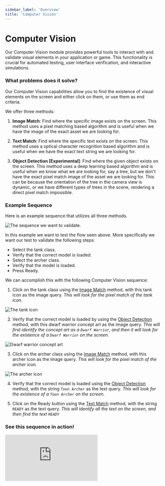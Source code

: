 ```yaml
---
sidebar_label: 'Overview'
title: 'Computer Vision'
---
```


# Computer Vision

Our Computer Vision module provides powerful tools to interact with and validate visual elements in your application or game. This functionality is crucial for automated testing, user interface verification, and interactive simulations.

### What problems does it solve?

Our Computer Vision capabilities allow you to find the existence of visual elements on the screen and either click on them, or use them as end criteria.

We offer three methods:

1. **Image Match**: Find where the specific image exists on the screen. This method uses a pixel matching based algorithm and is useful when we have the image of the exact asset we are looking for.

2. **Text Match**: Find where the specific text exists on the screen. This method uses a optical character recognition based algorithm and is useful when we have the exact text string we are looking for.

3. **Object Detection [Experimental]**:  Find where the given object exists on the screen. This method uses a deep learning based algorithm and is useful when we know what we are looking for, say a tree, but we don't have the exact pixel match image of the asset we are looking for. This can be because the orientation of the tree in the camera view is dynamic, or we have different types of trees in the scene, rendering a direct pixel match impossible.

### Example Sequence

Here is an example sequence that utilizes all three methods. 

![The sequence we want to validate.](img/desired_outcome.gif)

In this example we want to test the flow seen above. More specifically we want our test to validate the following steps:
- Select the tank class.
- Verify that the correct model is loaded.
- Select the archer class.
- Verify that the model is loaded.
- Press Ready.

We can accomplish this with the following Computer Vision sequence:
1. Click on the tank class using the [Image Match](computer-vision/image-match.mdx) method, with this tank icon as the image query. *This will look for the pixel match of the tank icon.*

![The tank icon](img/tank_icon.jpg)

2. Verify that the correct model is loaded by using the [Object Detection](computer-vision/object-detection.mdx) method, with this dwarf warrior concept art as the image query. *This will first identify the concept art as a `Dwarf Warrior`, and then it will look for the existence of a `Dwarf Warrior` on the screen.*

![Dwarf warrior concept art](img/dwarf_warrior_concept_art.jpg)

3. Click on the archer class using the [Image Match](computer-vision/image-match.mdx) method, with this archer icon as the image query. *This will look for the pixel match of the archer icon.*

![The archer icon](img/archer_icon.jpg)

4. Verify that the correct model is loaded using the [Object Detection](computer-vision/object-detection.mdx) method, with the string `Toon Archer` as the text query. *This will look for the existence of a `Toon Archer` on the screen.*

5. Click on the Ready button using the [Text Match](computer-vision/text-match.mdx) method, with the string `READY` as the text query. *This will identify all the text on the screen, and then find the text `READY`*

### See this sequence in action!

<div style={{position: "relative", paddingBottom: "50.40485829959515%", height: 0}}><iframe src="https://www.loom.com/embed/391d9aba528a4bc18a9b0fae43850177?sid=1abb5f48-cbd3-41ea-bacc-75f686aef115" frameborder="0" webkitallowfullscreen mozallowfullscreen allowfullscreen style={{position: "absolute", top: 0, left: 0, width: "100%", height: "100%"}}></iframe></div>